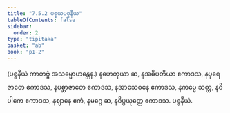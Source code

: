 ```yaml
---
title: "7.5.2 ပစ္စယပစ္စနီယ"
tableOfContents: false
sidebar:
  order: 2
type: "tipitaka"
basket: "ab"
book: "p1-2"
---
```



<DynamicBreadcrumb />


<Paragraph number="263" type="center" book="p1-2">
(ပစ္စနီယံ ကာတဗ္ဗံ အသမ္မောဟန္တေန.)


</Paragraph>

<Division number="63" book="p1-2" e="ch" v="37" p="37">

<Paragraph number="264" book="p1-2">
နဟေတုယာ ဆ, နအဓိပတိယာ ဧကာဒသ, နပုရေဇာတေ ဧကာဒသ, နပစ္ဆာဇာတေ ဧကာဒသ, နအာသေဝနေ ဧကာဒသ, နကမ္မေ သတ္တ, နဝိပါကေ ဧကာဒသ, နဈာနေ ဧကံ, နမဂ္ဂေ ဆ, နဝိပ္ပယုတ္တေ ဧကာဒသ.

</Paragraph>
</Division>

<Paragraph number="265" type="center" book="p1-2">
ပစ္စနီယံ.
</Paragraph>